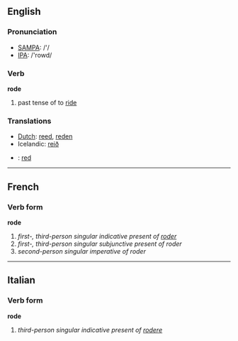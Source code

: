 ==English==
=== Pronunciation ===
*[[w:SAMPA|SAMPA]]: /'/
*[[w:IPA|IPA]]: /'rowd/

=== Verb ===

'''rode'''

# past tense of to [[ride]]

=== Translations ===
*[[Dutch]]: [[reed]], [[reden]]
*Icelandic: [[reið]]
*{{no}}: [[red]]

----

==French==
===Verb form===
'''rode'''

# ''first-, third-person singular indicative present of [[roder]]''
# ''first-, third-person singular subjunctive present of roder''
# ''second-person singular imperative of roder''

----

==Italian==
===Verb form===
'''rode'''

# ''third-person singular indicative present of [[rodere]]''